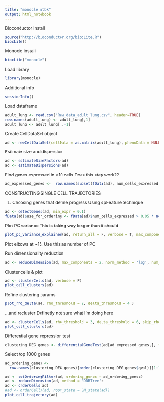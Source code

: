 ```yaml
---
title: "monocle ntbk"
output: html_notebook
---
```


Bioconductor install
```r
source("http://bioconductor.org/biocLite.R")
biocLite()
```

Monocle install
```r
biocLite("monocle")
```

Load library
```r
library(monocle)
```

Additional info 
```r
sessionInfo()
```

Load dataframe
```r
adult_lung <- read.csv("Raw_data_adult_lung.csv", header=TRUE)
row.names(adult_lung) <- adult_lung[,1]
adult_lung <- adult_lung[ ,-1]
```

Create CellDataSet object
```r
ad <- newCellDataSet(cellData = as.matrix(adult_lung), phenoData = NULL, featureData = NULL, expressionFamily = negbinomial.size())
```

Estimate size and dispersion
```r
ad <- estimateSizeFactors(ad)
ad <- estimateDispersions(ad)
```

Find genes expressed in >10 cells
    Does this step work??
```r
ad_expressed_genes <-  row.names(subset(fData(ad), num_cells_expressed >= 10))
```


        
CONSTRUCTING SINGLE CELL TRAJECTORIES


1) Choosing genes that define progress
      Using dpFeature technique
```r
ad <- detectGenes(ad, min_expr = 0.1)
fData(ad)$use_for_ordering <- fData(ad)$num_cells_expressed > 0.05 * ncol(ad)
```

Plot PC variance
      This is taking way longer than it should
```r
plot_pc_variance_explained(ad, return_all = F, verbose = T, max_components = 100) 
```
Plot elbows at ~15. Use this as number of PC 

Run dimensionality reduction
```r
ad <- reduceDimension(ad, max_components = 2, norm_method = 'log', num_dim = 15, reduction_method = 'tSNE', verbose = T)
```

Cluster cells & plot
```r
ad <- clusterCells(ad, verbose = F)
plot_cell_clusters(ad)
```

Refine clustering params
```r
plot_rho_delta(ad, rho_threshold = 2, delta_threshold = 4 )
```

...and recluster
    Definetly not sure what I'm doing here
```r
ad <- clusterCells(ad, rho_threshold = 3, delta_threshold = 6, skip_rho_sigma = T, verbose = F)
plot_cell_clusters(ad)
```

Differential gene expression test
```r
clustering_DEG_genes <- differentialGeneTest(ad[ad_expressed_genes,], fullModelFormulaStr = '~Cluster', cores = 1)
```

Select top 1000 genes
```r
ad_ordering_genes <- 
  row.names(clustering_DEG_genes)[order(clustering_DEG_genes$qval)][1:1000]

ad <- setOrderingFilter(ad, ordering_genes = ad_ordering_genes)
ad <- reduceDimension(ad, method = 'DDRTree')
ad <- orderCells(ad)
#ad <- orderCells(ad, root_state = GM_state(ad))
plot_cell_trajectory(ad)
```

